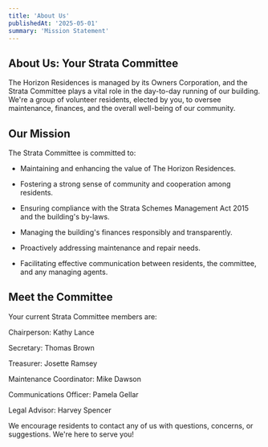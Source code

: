 ```yaml
---
title: 'About Us'
publishedAt: '2025-05-01'
summary: 'Mission Statement'
---
```


## About Us: Your Strata Committee
The Horizon Residences is managed by its Owners Corporation, and the Strata Committee plays a vital role in the day-to-day running of our building. We're a group of volunteer residents, elected by you, to oversee maintenance, finances, and the overall well-being of our community.

## Our Mission

The Strata Committee is committed to:

* Maintaining and enhancing the value of The Horizon Residences.

* Fostering a strong sense of community and cooperation among residents.

* Ensuring compliance with the Strata Schemes Management Act 2015 and the building's by-laws.

* Managing the building's finances responsibly and transparently.

* Proactively addressing maintenance and repair needs.

* Facilitating effective communication between residents, the committee, and any managing agents.

## Meet the Committee

Your current Strata Committee members are:

Chairperson: Kathy Lance

Secretary: Thomas Brown

Treasurer: Josette Ramsey

Maintenance Coordinator: Mike Dawson

Communications Officer: Pamela Gellar

Legal Advisor: Harvey Spencer

We encourage residents to contact any of us with questions, concerns, or suggestions. We're here to serve you!